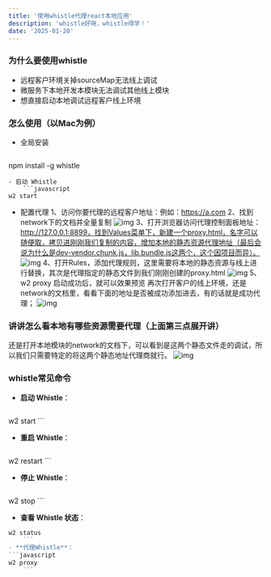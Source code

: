 ```yaml
---
title: '使用whistle代理react本地应用'
description: 'whistle好呀，whistle得学！'
date: '2025-01-20'
---
```

### 为什么要使用whistle
- 远程客户环境关掉sourceMap无法线上调试
- 微服务下本地开发本模块无法调试其他线上模块
- 想直接启动本地调试远程客户线上环境

### 怎么使用（以Mac为例）
- 全局安装
	```javascript
npm install -g whistle
```
- 启动 Whistle
	```javascript
w2 start
```
- 配置代理
	1、访问你要代理的远程客户地址：例如：https://a.com
	2、找到network下的文档并全量复制
		![img](https://img.pxfe.top/v2/ZIaxDRn.png)
	3、打开浏览器访问代理控制面板地址：http://127.0.0.1:8899，找到Values菜单下，新建一个proxy.html，名字可以随便取，拷贝进刚刚我们复制的内容，增加本地的静态资源代理地址（最后会说为什么是dev-vendor.chunk.js，lib.bundle.js这两个，这个因项目而异）。
		![img](https://img.pxfe.top/v2/E9WWLL8.png)
	4、打开Rules，添加代理规则，这里需要将本地的静态资源与线上进行替换，其次是代理指定的静态文件到我们刚刚创建的proxy.html
		![img](https://img.pxfe.top/v2/zEwkZBF.png)
	5、w2 proxy 启动成功后，就可以效果预览
		再次打开客户的线上环境，还是network的文档里，看看下面的地址是否被成功添加进去，有的话就是成功代理；
		![img](https://img.pxfe.top/v2/FajPdcJ.png)

### 讲讲怎么看本地有哪些资源需要代理（上面第三点展开讲）

还是打开本地模块的network的文档下，可以看到是这两个静态文件走的调试，所以我们只需要特定的将这两个静态地址代理商就行。
![img](https://img.pxfe.top/v2/picfmIZ.png)


### whistle常见命令

- **启动 Whistle**：
	```javascript
w2 start
	```
- **重启 Whistle**：
	```javascript
w2 restart
	```
- **停止 Whistle**：
	```javascript
w2 stop
	```
- **查看 Whistle 状态**：
```javascript
w2 status
	```
- **代理Whistle**：
```javascript
w2 proxy
	```